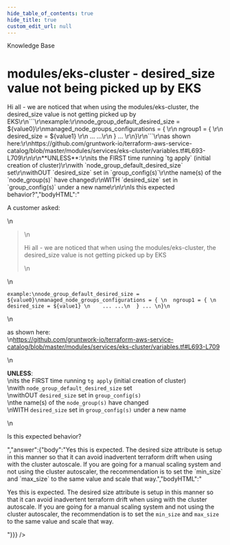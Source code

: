 ```yaml
---
hide_table_of_contents: true
hide_title: true
custom_edit_url: null
---
```



<CenterLayout>
<span className="title">Knowledge Base</span>
<h1>modules/eks-cluster - desired_size value not being picked up by EKS</h1>
<GitHub discussion={{"id":"D_kwDOF8slf84AOdh4","number":127,"author":{"login":"zackproser"},"title":"modules/eks-cluster - desired_size value not being picked up by EKS","body":"A customer asked: \r\n> Hi all - we are noticed that when using the modules/eks-cluster, the desired_size value is not getting picked up by EKS\r\n```\r\nexample:\r\nnode_group_default_desired_size = ${value0}\r\nmanaged_node_groups_configurations = { \r\n  ngroup1 = { \r\n    desired_size = ${value1} \r\n    ... ...\r\n  } ... \r\n}\r\n```\r\nas shown here:\r\nhttps://github.com/gruntwork-io/terraform-aws-service-catalog/blob/master/modules/services/eks-cluster/variables.tf#L693-L709\r\n\r\n**UNLESS**:\r\nits the FIRST time running `tg apply` (initial creation of cluster)\r\nwith `node_group_default_desired_size` set\r\nwithOUT `desired_size` set in `group_config(s)`\r\nthe name(s) of the `node_group(s)` have changed\r\nWITH `desired_size` set in `group_config(s)` under a new name\r\n\r\nIs this expected behavior?","bodyHTML":"<p dir=\"auto\">A customer asked:</p>\n<blockquote>\n<p dir=\"auto\">Hi all - we are noticed that when using the modules/eks-cluster, the desired_size value is not getting picked up by EKS</p>\n</blockquote>\n<div class=\"snippet-clipboard-content notranslate position-relative overflow-auto\" data-snippet-clipboard-copy-content=\"example:\nnode_group_default_desired_size = ${value0}\nmanaged_node_groups_configurations = { \n  ngroup1 = { \n    desired_size = ${value1} \n    ... ...\n  } ... \n}\"><pre class=\"notranslate\"><code>example:\nnode_group_default_desired_size = ${value0}\nmanaged_node_groups_configurations = { \n  ngroup1 = { \n    desired_size = ${value1} \n    ... ...\n  } ... \n}\n</code></pre></div>\n<p dir=\"auto\">as shown here:<br>\n<a href=\"https://github.com/gruntwork-io/terraform-aws-service-catalog/blob/master/modules/services/eks-cluster/variables.tf#L693-L709\">https://github.com/gruntwork-io/terraform-aws-service-catalog/blob/master/modules/services/eks-cluster/variables.tf#L693-L709</a></p>\n<p dir=\"auto\"><strong>UNLESS</strong>:<br>\nits the FIRST time running <code class=\"notranslate\">tg apply</code> (initial creation of cluster)<br>\nwith <code class=\"notranslate\">node_group_default_desired_size</code> set<br>\nwithOUT <code class=\"notranslate\">desired_size</code> set in <code class=\"notranslate\">group_config(s)</code><br>\nthe name(s) of the <code class=\"notranslate\">node_group(s)</code> have changed<br>\nWITH <code class=\"notranslate\">desired_size</code> set in <code class=\"notranslate\">group_config(s)</code> under a new name</p>\n<p dir=\"auto\">Is this expected behavior?</p>","answer":{"body":"Yes this is expected. The desired size attribute is setup in this manner so that it can avoid inadvertent terraform drift when using with the cluster autoscale. If you are going for a manual scaling system and not using the cluster autoscaler, the recommendation is to set the `min_size` and `max_size` to the same value and scale that way.","bodyHTML":"<p dir=\"auto\">Yes this is expected. The desired size attribute is setup in this manner so that it can avoid inadvertent terraform drift when using with the cluster autoscale. If you are going for a manual scaling system and not using the cluster autoscaler, the recommendation is to set the <code class=\"notranslate\">min_size</code> and <code class=\"notranslate\">max_size</code> to the same value and scale that way.</p>"}}} />

</CenterLayout>
  

<!-- ##DOCS-SOURCER-START
{
  "sourcePlugin": "github-discussions",
  "hash": "b5e0d02fb6fbea8e36f1946475909eb6"
}
##DOCS-SOURCER-END -->
